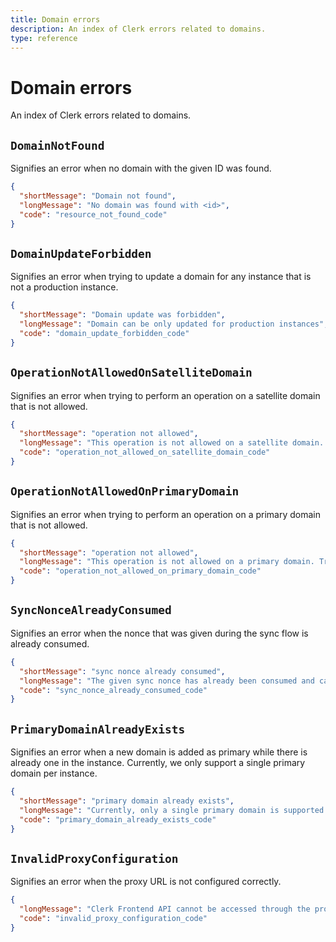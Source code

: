 ```yaml
---
title: Domain errors
description: An index of Clerk errors related to domains.
type: reference
---
```


# Domain errors

An index of Clerk errors related to domains.

## `DomainNotFound`

Signifies an error when no domain with the given ID was found.

```json
{
  "shortMessage": "Domain not found",
  "longMessage": "No domain was found with <id>",
  "code": "resource_not_found_code"
}
```

## `DomainUpdateForbidden`

Signifies an error when trying to update a domain for any instance that is not a production instance.

```json
{
  "shortMessage": "Domain update was forbidden",
  "longMessage": "Domain can be only updated for production instances",
  "code": "domain_update_forbidden_code"
}
```

## <code>OperationNotAllowed<wbr />OnSatelliteDomain</code>

Signifies an error when trying to perform an operation on a satellite domain that is not allowed.

```json
{
  "shortMessage": "operation not allowed",
  "longMessage": "This operation is not allowed on a satellite domain. Try again using the primary domain of your instance.",
  "code": "operation_not_allowed_on_satellite_domain_code"
}
```

## <code>OperationNotAllowed<wbr />OnPrimaryDomain</code>

Signifies an error when trying to perform an operation on a primary domain that is not allowed.

```json
{
  "shortMessage": "operation not allowed",
  "longMessage": "This operation is not allowed on a primary domain. Try again with a satellite domain of the instance.",
  "code": "operation_not_allowed_on_primary_domain_code"
}
```

## `SyncNonceAlreadyConsumed`

Signifies an error when the nonce that was given during the sync flow is already consumed.

```json
{
  "shortMessage": "sync nonce already consumed",
  "longMessage": "The given sync nonce has already been consumed and cannot be re-used.",
  "code": "sync_nonce_already_consumed_code"
}
```

## `PrimaryDomainAlreadyExists`

Signifies an error when a new domain is added as primary while there is already one in the instance. Currently, we only support a single primary domain per instance.

```json
{
  "shortMessage": "primary domain already exists",
  "longMessage": "Currently, only a single primary domain is supported and the current instance already has one. All new domains need to be set a satellites.",
  "code": "primary_domain_already_exists_code"
}
```

## `InvalidProxyConfiguration`

Signifies an error when the proxy URL is not configured correctly.

```json
{
  "longMessage": "Clerk Frontend API cannot be accessed through the proxy URL. Make sure your proxy is configured correctly.",
  "code": "invalid_proxy_configuration_code"
}
```
